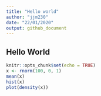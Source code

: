 ```yaml
---
title: "Hello world"
author: "jjm230"
date: "22/01/2020"
output: github_document
---
```

## Hello World
```r
knitr::opts_chunk$set(echo = TRUE)
x <- rnorm(100, 0, 1)
mean(x)
hist(x)
plot(density(x))
```

